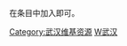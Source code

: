 {{hiddencat}}
在条目中加入'''{{tl|Wuhan-stub}}'''即可。

[[Category:武汉维基资源|Category:武汉维基资源]]
[[Category:湖北小作品|W武汉]]